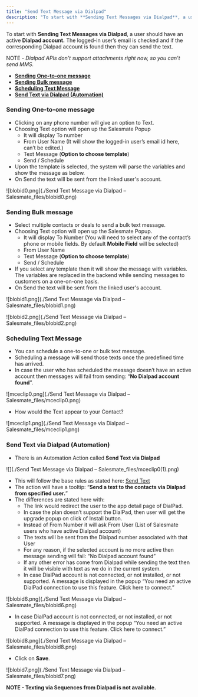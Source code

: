 ```yaml
---
title: "Send Text Message via Dialpad"
description: "To start with **Sending Text Messages via Dialpad**, a user should have an active **Dialpad account.** The logged-in user’s email is checked and if th..."
---
```


To start with **Sending Text Messages via Dialpad**, a user should have an active **Dialpad account.** The logged-in user’s email is checked and if the corresponding Dialpad account is found then they can send the text.

NOTE - _Dialpad APIs don’t support attachments right now, so you can’t send MMS._

- [**Sending One-to-one message**](https://support.salesmate.io/hc/en-us/articles/6422544618009-Send-Text-Message-via-Dialpad#h_01G4F49Y88M7HNAJQV7X1PR9E4)
- [**Sending Bulk message**](https://support.salesmate.io/hc/en-us/articles/6422544618009-Send-Text-Message-via-Dialpad#h_01G4F4A67QQPKET3GSZ8BR3H3Q)
- [**Scheduling Text Message**](https://support.salesmate.io/hc/en-us/articles/6422544618009-Send-Text-Message-via-Dialpad#h_01G4F4ADSH1GD3WFBT512BTZK1)
- [**Send Text via Dialpad (Automation)**](https://support.salesmate.io/hc/en-us/articles/6422544618009-Send-Text-Message-via-Dialpad#h_01G4F4AKNZN1N47EMTXMCA9MBP)

### Sending One-to-one message

- Clicking on any phone number will give an option to Text.
- Choosing Text option will open up the Salesmate Popup
  - It will display To number
  - From User Name (It will show the logged-in user’s email id here, can’t be edited.)
  - Text Message (**Option to choose template**)
  - Send / Schedule
- Upon the template is selected, the system will parse the variables and show the message as below.
- On Send the text will be sent from the linked user's account.

![blobid0.png](./Send Text Message via Dialpad – Salesmate_files/blobid0.png)

### Sending Bulk message

- Select multiple contacts or deals to send a bulk text message.
- Choosing Text option will open up the Salesmate Popup.
  - It will display To Number (You will need to select any of the contact’s phone or mobile fields. By default **Mobile Field** will be selected)
  - From User Name
  - Text Message (**Option to choose template**)
  - Send / Schedule
- If you select any template then it will show the message with variables. The variables are replaced in the backend while sending messages to customers on a one-on-one basis.
- On Send the text will be sent from the linked user's account.

![blobid1.png](./Send Text Message via Dialpad – Salesmate_files/blobid1.png)

![blobid2.png](./Send Text Message via Dialpad – Salesmate_files/blobid2.png)

### Scheduling Text Message

- You can schedule a one-to-one or bulk text message.
- Scheduling a message will send those texts once the predefined time has arrived.
- In case the user who has scheduled the message doesn’t have an active account then messages will fail from sending: “**No Dialpad account found**”.

![mceclip0.png](./Send Text Message via Dialpad – Salesmate_files/mceclip0.png)

- How would the Text appear to your Contact?

![mceclip1.png](./Send Text Message via Dialpad – Salesmate_files/mceclip1.png)

### Send Text via Dialpad (Automation)

- There is an Automation Action called **Send Text via Dialpad**

![](./Send Text Message via Dialpad – Salesmate_files/mceclip0(1).png)

- This will follow the base rules as stated here: [Send Text](https://rapidops.quip.com/C6a8A0IJWPL5)
- The action will have a tooltip: “**Send a text to the contacts via Dialpad from specified user.**”
- The differences are stated here with:
  - The link would redirect the user to the app detail page of DialPad.
  - In case the plan doesn’t support the DialPad, then user will get the upgrade popup on click of Install button.
  - Instead of From Number it will ask From User (List of Salesmate users who have active Dialpad account)
  - The texts will be sent from the Dialpad number associated with that User
  - For any reason, if the selected account is no more active then message sending will fail: “No Dialpad account found”
  - If any other error has come from Dialpad while sending the text then it will be visible with text as we do in the current system.
  - In case DialPad account is not connected, or not installed, or not supported. A message is displayed in the popup “You need an active DialPad connection to use this feature. Click here to connect.”

![blobid6.png](./Send Text Message via Dialpad – Salesmate_files/blobid6.png)

- In case DialPad account is not connected, or not installed, or not supported. A message is displayed in the popup “You need an active DialPad connection to use this feature. Click here to connect.”

![blobid8.png](./Send Text Message via Dialpad – Salesmate_files/blobid8.png)

- Click on **Save**.

![blobid7.png](./Send Text Message via Dialpad – Salesmate_files/blobid7.png)

**NOTE - Texting via Sequences from Dialpad is not available.**
